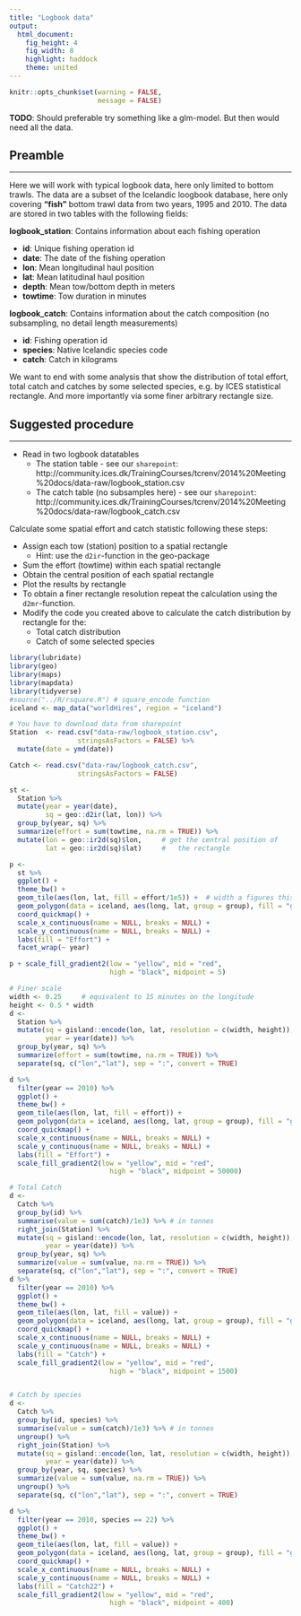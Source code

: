 ```yaml
---
title: "Logbook data"
output: 
  html_document:
    fig_height: 4
    fig_width: 8
    highlight: haddock
    theme: united
---
```


```r
knitr::opts_chunk$set(warning = FALSE,
                      message = FALSE)
```

**TODO**: Should preferable try something like a glm-model. But then would need all the data.

## Preamble
___

Here we will work with typical logbook data, here only limited to bottom trawls. The data are a subset of the Icelandic loogbook database, here only covering __"fish"__ bottom trawl data from two years, 1995 and 2010. The data are stored in two tables with the following fields:

__logbook_station__: Contains information about each fishing operation

* __id__: Unique fishing operation id
* __date__: The date of the fishing operation
* __lon__: Mean longitudinal haul position
* __lat__: Mean latitudinal haul position
* __depth__: Mean tow/bottom depth in meters
* __towtime__: Tow duration in minutes

__logbook_catch__: Contains information about the catch composition (no subsampling, no detail length measurements)

* __id__: Fishing operation id
* __species__: Native Icelandic species code
* __catch__: Catch in kilograms

We want to end with some analysis that show the distribution of total effort, total catch and catches by some selected species, e.g. by ICES statistical rectangle. And more importantly via some finer arbitrary rectangle size.

## Suggested procedure
___

* Read in two logbook datatables
    * The station table -  see our `sharepoint`: http://community.ices.dk/TrainingCourses/tcrenv/2014%20Meeting%20docs/data-raw/logbook_station.csv
    * The catch table (no subsamples here) - see our `sharepoint`: http://community.ices.dk/TrainingCourses/tcrenv/2014%20Meeting%20docs/data-raw/logbook_catch.csv

 Calculate some spatial effort and catch statistic following these steps:
 
* Assign each tow (station) position to a spatial rectangle
    - Hint: use the `d2ir`-function in the geo-package
* Sum the effort (towtime) within each spatial rectangle
* Obtain the central position of each spatial rectangle
* Plot the results by rectangle
*  To obtain a finer rectangle resolution repeat the calculation using the `d2mr`-function.
* Modify the code you created above to calculate the catch distribution by rectangle for the:
    - Total catch distribution
    - Catch of some selected species


```r
library(lubridate)
library(geo)
library(maps)
library(mapdata)
library(tidyverse)
#source("../R/rsquare.R") # square_encode function
iceland <- map_data("worldHires", region = "iceland")

# You have to download data from sharepoint
Station  <- read.csv("data-raw/logbook_station.csv",
                 stringsAsFactors = FALSE) %>% 
  mutate(date = ymd(date))

Catch <- read.csv("data-raw/logbook_catch.csv",
                 stringsAsFactors = FALSE)

st <- 
  Station %>% 
  mutate(year = year(date),
         sq = geo::d2ir(lat, lon)) %>% 
  group_by(year, sq) %>% 
  summarize(effort = sum(towtime, na.rm = TRUE)) %>%  
  mutate(lon = geo::ir2d(sq)$lon,     # get the central position of
         lat = geo::ir2d(sq)$lat)     #   the rectangle

p <-
  st %>% 
  ggplot() +
  theme_bw() +
  geom_tile(aes(lon, lat, fill = effort/1e5)) +  # width a figures this out from the data
  geom_polygon(data = iceland, aes(long, lat, group = group), fill = "grey") +
  coord_quickmap() +
  scale_x_continuous(name = NULL, breaks = NULL) +
  scale_y_continuous(name = NULL, breaks = NULL) +
  labs(fill = "Effort") +
  facet_wrap(~ year)

p + scale_fill_gradient2(low = "yellow", mid = "red",
                         high = "black", midpoint = 5)

# Finer scale
width <- 0.25     # equivalent to 15 minutes on the longitude
height <- 0.5 * width
d <- 
  Station %>% 
  mutate(sq = gisland::encode(lon, lat, resolution = c(width, height)),
         year = year(date)) %>% 
  group_by(year, sq) %>% 
  summarize(effort = sum(towtime, na.rm = TRUE)) %>%
  separate(sq, c("lon","lat"), sep = ":", convert = TRUE)

d %>% 
  filter(year == 2010) %>% 
  ggplot() +
  theme_bw() +
  geom_tile(aes(lon, lat, fill = effort)) + 
  geom_polygon(data = iceland, aes(long, lat, group = group), fill = "grey") +
  coord_quickmap() +
  scale_x_continuous(name = NULL, breaks = NULL) +
  scale_y_continuous(name = NULL, breaks = NULL) +
  labs(fill = "Effort") +
  scale_fill_gradient2(low = "yellow", mid = "red",
                         high = "black", midpoint = 50000)

# Total Catch
d <- 
  Catch %>% 
  group_by(id) %>% 
  summarise(value = sum(catch)/1e3) %>% # in tonnes
  right_join(Station) %>% 
  mutate(sq = gisland::encode(lon, lat, resolution = c(width, height)),
         year = year(date)) %>% 
  group_by(year, sq) %>% 
  summarize(value = sum(value, na.rm = TRUE)) %>%  
  separate(sq, c("lon","lat"), sep = ":", convert = TRUE)
d %>% 
  filter(year == 2010) %>% 
  ggplot() +
  theme_bw() +
  geom_tile(aes(lon, lat, fill = value)) + 
  geom_polygon(data = iceland, aes(long, lat, group = group), fill = "grey") +
  coord_quickmap() +
  scale_x_continuous(name = NULL, breaks = NULL) +
  scale_y_continuous(name = NULL, breaks = NULL) +
  labs(fill = "Catch") +
  scale_fill_gradient2(low = "yellow", mid = "red",
                         high = "black", midpoint = 1500)


# Catch by species
d <- 
  Catch %>% 
  group_by(id, species) %>% 
  summarise(value = sum(catch)/1e3) %>% # in tonnes
  ungroup() %>% 
  right_join(Station) %>% 
  mutate(sq = gisland::encode(lon, lat, resolution = c(width, height)),
         year = year(date)) %>% 
  group_by(year, sq, species) %>% 
  summarize(value = sum(value, na.rm = TRUE)) %>%
  ungroup() %>% 
  separate(sq, c("lon","lat"), sep = ":", convert = TRUE)

d %>% 
  filter(year == 2010, species == 22) %>% 
  ggplot() +
  theme_bw() +
  geom_tile(aes(lon, lat, fill = value)) + 
  geom_polygon(data = iceland, aes(long, lat, group = group), fill = "grey") +
  coord_quickmap() +
  scale_x_continuous(name = NULL, breaks = NULL) +
  scale_y_continuous(name = NULL, breaks = NULL) +
  labs(fill = "Catch22") +
  scale_fill_gradient2(low = "yellow", mid = "red",
                         high = "black", midpoint = 400)
```
